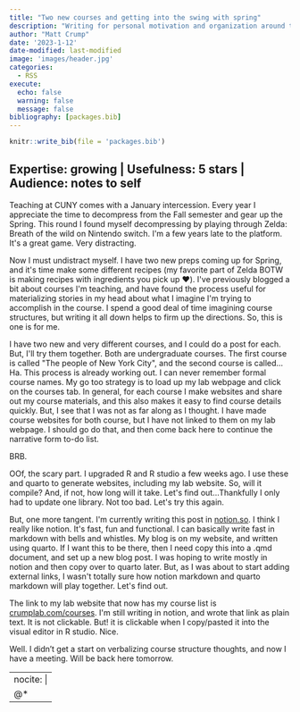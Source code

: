 ```yaml
---
title: "Two new courses and getting into the swing with spring"
description: "Writing for personal motivation and organization around teaching this coming Spring semester. Odd notes about process. A narrative form to-do list. For me, sharing for fun."
author: "Matt Crump"
date: '2023-1-12'
date-modified: last-modified
image: 'images/header.jpg'
categories:
  - RSS
execute:
  echo: false
  warning: false
  message: false
bibliography: [packages.bib]
---
```


```r
knitr::write_bib(file = 'packages.bib')
```

::: callout-note
## Expertise: growing \| Usefulness: 5 stars \| Audience: notes to self
:::

Teaching at CUNY comes with a January intercession. Every year I appreciate the time to decompress from the Fall semester and gear up the Spring. This round I found myself decompressing by playing through Zelda: Breath of the wild on Nintendo switch. I\'m a few years late to the platform. It\'s a great game. Very distracting.

Now I must undistract myself. I have two new preps coming up for Spring, and it\'s time make some different recipes (my favorite part of Zelda BOTW is making recipes with ingredients you pick up ❤️). I\'ve previously blogged a bit about courses I\'m teaching, and have found the process useful for materializing stories in my head about what I imagine I\'m trying to accomplish in the course. I spend a good deal of time imagining course structures, but writing it all down helps to firm up the directions. So, this is one is for me.

I have two new and very different courses, and I could do a post for each. But, I\'ll try them together. Both are undergraduate courses. The first course is called \"The people of New York City\", and the second course is called...Ha. This process is already working out. I can never remember formal course names. My go too strategy is to load up my lab webpage and click on the courses tab. In general, for each course I make websites and share out my course materials, and this also makes it easy to find course details quickly. But, I see that I was not as far along as I thought. I have made course websites for both course, but I have not linked to them on my lab webpage. I should go do that, and then come back here to continue the narrative form to-do list.

BRB.

OOf, the scary part. I upgraded R and R studio a few weeks ago. I use these and quarto to generate websites, including my lab website. So, will it compile? And, if not, how long will it take. Let\'s find out...Thankfully I only had to update one library. Not too bad. Let\'s try this again.

But, one more tangent. I\'m currently writing this post in [notion.so](http://notion.so). I think I really like notion. It\'s fast, fun and functional. I can basically write fast in markdown with bells and whistles. My blog is on my website, and written using quarto. If I want this to be there, then I need copy this into a .qmd document, and set up a new blog post. I was hoping to write mostly in notion and then copy over to quarto later. But, as I was about to start adding external links, I wasn\'t totally sure how notion markdown and quarto markdown will play together. Let\'s find out.

The link to my lab website that now has my course list is [crumplab.com/courses](http://crumplab.com/courses). I\'m still writing in notion, and wrote that link as plain text. It is not clickable. But! it is clickable when I copy/pasted it into the visual editor in R studio. Nice.

Well. I didn't get a start on verbalizing course structure thoughts, and now I have a meeting. Will be back here tomorrow.

---
nocite: |
  @*
---

